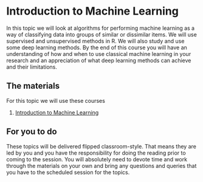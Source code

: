 # Introduction to Machine Learning

In this topic we will look at algorithms for performing machine learning as a way of classifying data into groups of similar or dissimilar items. We will use supervised and unsupervised methods in R. We will also study and use some deep learning methods. By the end of this course you will have an understanding of how and when to use classical machine learning in your research and an appreciation of what deep learning methods can achieve and their limitations.

## The materials

For this topic we will use these courses

  1. [Introduction to Machine Learning](https://danmaclean.github.io/intro_to_ml/)

## For you to do

These topics will be delivered flipped classroom-style. That means they are led by you and you have the responsibility for doing the reading prior to coming to the session. You will absolutely need to devote time and work through the materials on your own and bring any questions and queries that you have to the scheduled session for the topics. 